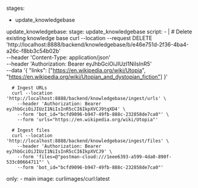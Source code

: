 stages:
  - update_knowledgebase

update_knowledgebase:
  stage: update_knowledgebase
  script:
    - |
      # Delete existing knowledge base
      curl --location --request DELETE 'http://localhost:8888/backend/knowledgebase/b/e46e751d-2f36-4ba4-a26c-f8bb3c54b02b' \
        --header 'Content-Type: application/json' \
        --header 'Authorization: Bearer eyJhbGciOiJIUzI1NiIsInR5' \
        --data '{
        "links": ["https://en.wikipedia.org/wiki/Utopia", "https://en.wikipedia.org/wiki/Utopian_and_dystopian_fiction"]
      }'

      # Ingest URLs
      curl --location 'http://localhost:8888/backend/knowledgebase/ingest/urls' \
        --header 'Authorization: Bearer eyJhbGciOiJIUzI1NiIsInR5cCI6IkpXVCJ9tqXD4' \
        --form 'bot_id="bcfd9096-b947-49fb-888c-232858de7ca0"' \
        --form 'urls="https://en.wikipedia.org/wiki/Utopia"'

      # Ingest files
      curl --location 'http://localhost:8888/backend/knowledgebase/ingest/files' \
        --header 'Authorization: Bearer eyJhbGciOiJIUzI1NiIsInR5cCI6IkpXVCJ9' \
        --form 'files=@"postman-cloud:///1eee6393-a599-4da0-890f-533c80664711"' \
        --form 'bot_id="bcfd9096-b947-49fb-888c-232858de7ca0"'
  only:
    - main
  image: curlimages/curl:latest
